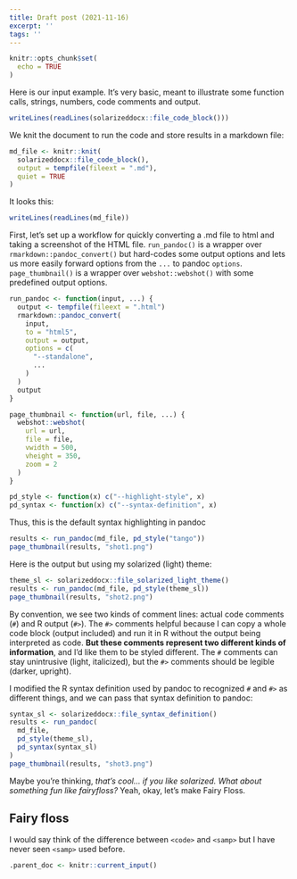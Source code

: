 ```yaml
---
title: Draft post (2021-11-16)
excerpt: ''
tags: ''
---
```


```r
knitr::opts_chunk$set(
  echo = TRUE
)
```

Here is our input example. It's very basic, meant to illustrate some
function calls, strings, numbers, code comments and output.

```r
writeLines(readLines(solarizeddocx::file_code_block()))
```

We knit the document to run the code and store results in a markdown file:

```r
md_file <- knitr::knit(
  solarizeddocx::file_code_block(), 
  output = tempfile(fileext = ".md"),
  quiet = TRUE
)
```

It looks this:

```r
writeLines(readLines(md_file))
```


First, let's set up a workflow for quickly converting a .md file to html
and taking a screenshot of the HTML file. `run_pandoc()` is a wrapper
over `rmarkdown::pandoc_convert()` but hard-codes some output options
and lets us more easily forward options from the `...` to pandoc
`options`. `page_thumbnail()` is a wrapper over `webshot::webshot()`
with some predefined output options.

```r
run_pandoc <- function(input, ...) {
  output <- tempfile(fileext = ".html")
  rmarkdown::pandoc_convert(
    input, 
    to = "html5", 
    output = output,
    options = c(
      "--standalone", 
      ...
    )
  )
  output
}

page_thumbnail <- function(url, file, ...) {
  webshot::webshot(
    url = url,  
    file = file,
    vwidth = 500, 
    vheight = 350,
    zoom = 2
  )
}

pd_style <- function(x) c("--highlight-style", x)
pd_syntax <- function(x) c("--syntax-definition", x)
```

Thus, this is the default syntax highlighting in pandoc

```r
results <- run_pandoc(md_file, pd_style("tango"))
page_thumbnail(results, "shot1.png")
```


Here is the output but using my solarized (light) theme:

```r
theme_sl <- solarizeddocx::file_solarized_light_theme()
results <- run_pandoc(md_file, pd_style(theme_sl))
page_thumbnail(results, "shot2.png")
```

By convention, we see two kinds of comment lines: actual code comments
(`#`) and R output (`#>`). The `#>` comments helpful because I can copy
a whole code block (output included) and run it in R without the output
being interpreted as code. **But these comments represent two different
kinds of information**, and I'd like them to be styled different. The `#`
comments can stay unintrusive (light, italicized), but the `#>` comments
should be legible (darker, upright). 

I modified the R syntax definition used by pandoc to recognized `#` and
`#>` as different things, and we can pass that syntax definition to
pandoc:

```r
syntax_sl <- solarizeddocx::file_syntax_definition()
results <- run_pandoc(
  md_file, 
  pd_style(theme_sl), 
  pd_syntax(syntax_sl)
)
page_thumbnail(results, "shot3.png")
```

Maybe you're thinking, *that's cool... if you like solarized. What about something fun like fairyfloss?* Yeah, okay, let's make Fairy Floss.

## Fairy floss





I would say think of the difference between `<code>` and `<samp>` but I have never seen `<samp>` used before.


```r
.parent_doc <- knitr::current_input()
```
```r
```
